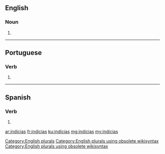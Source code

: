 ==English==

===Noun===
{{head|en}}

# {{plural of|indicia}}

[[Category:English plurals]][[Category:English plurals using obsolete wikisyntax]][[Category:English plurals using obsolete wikisyntax]]

----

==Portuguese==

===Verb===
{{pt-verb-form}}

# {{conjugation of|indiciar||2|s|present|indicative|lang=pt}}

----

==Spanish==

===Verb===
{{es-verb-form|indiciar}}

# {{es-verb form of|ending=ar|mood=indicative|tense=present|pers=2|formal=no|number=singular|indiciar}}

[[ar:indicias]]
[[fr:indicias]]
[[ku:indicias]]
[[mg:indicias]]
[[my:indicias]]